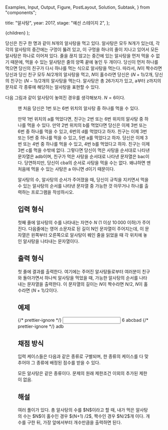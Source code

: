   Examples,
  Input,
  Output,
  Figure,
  PostLayout,
  Solution,
  Subtask,
} from "components";

  title: "알사탕",
  year: 2017,
  stage: "예선 스테이지 2",
};

  <PostLayout meta={meta}>{children}</PostLayout>
);

당신은 친구 한 명과 같이 $N$개의 알사탕을 먹고 있다. 알사탕은 모두 N개가 있는데, 각각의 알사탕의 중간에는 구멍이 뚫려 있고, 이 구멍을 하나의 줄이 지나고 있어서 모든 알사탕은 하나로 이어져 있다. 줄을 끊지 않고는 중간에 있는 알사탕을 먼저 먹을 수 없기 때문에, 먹을 수 있는 알사탕은 줄의 양쪽 끝에 놓인 두 개이다. 당신이 먼저 하나를 먹으면 당신의 친구가 다시 하나를 먹는 식으로 알사탕을 먹는다. 따라서, $N$이 짝수라면 당신과 당신 친구 모두 $N/2$개의 알사탕을 먹고, $N$이 홀수라면 당신은 $(N+1)/2$개, 당신의 친구는 $(N-1)/2$개의 알사탕을 먹는다. 알사탕은 총 $26$가지가 있고, a부터 z까지의 문자로 각 종류에 해당하는 알사탕을 표현할 수 있다.

다음 그림과 같이 알사탕이 놓여진 경우를 생각해보자. $N=6$이다.

<Figure src="/2017/alsatang.png" alt="" />

맨 처음 당신은 $1$번 또는 $6$번 위치의 알사탕 중 하나를 먹을 수 있다.

만약 $1$번 위치의 a를 먹었다면, 친구는 $2$번 또는 $6$번 위치의 알사탕 중 하나를 먹을 수 있다. 만약 $2$번 위치의 b를 먹었다면 당신은 이제 $3$번 또는 $6$번 중 하나를 먹을 수 있고, $6$번의 d를 먹었다고 하자. 친구는 이제 $3$번 또는 $5$번 중 하나를 먹을 수 있고, $5$번 a를 먹었다고 하자. 당신은 이제 $3$번 또는 $4$번 중 하나를 먹을 수 있고, $4$번 b를 먹었다고 하자. 친구는 이제 $3$번 c를 먹을 수밖에 없다. 그렇다면 당신이 먹은 사탕을 순서대로 나타낸 문자열은 adb이며, 친구가 먹은 사탕을 순서대로 나타낸 문자열은 bac이다. 당연하지만, 당신이 cba의 순서로 사탕을 먹을 수는 없다. 왜냐하면 맨 처음에 먹을 수 있는 사탕은 a 아니면 d이기 때문이다.

알사탕의 수, 알사탕의 순서가 주어졌을 때, 당신이 규칙을 지키면서 먹을 수 있는 알사탕의 순서를 나타낸 문자열 중 가능한 것 아무거나 하나를 출력하는 프로그램을 작성하시오.

## 입력 형식

첫째 줄에 알사탕의 수를 나타내는 자연수 $N$ ($1$ 이상 $10\,000$ 이하)가 주어진다. 다음줄에는 영어 소문자로 된 길이 N인 문자열이 주어지는데, 이 문자열은 왼쪽부터 오른쪽으로 알사탕이 꿰인 줄을 읽었을 때 각 위치에 놓인 알사탕을 나타내는 문자열이다.

## 출력 형식

첫 줄에 결과를 출력한다. 여기에는 주어진 알사탕들로부터 여러분이 친구와 돌아가면서 하나씩 알사탕을 먹었을 때, 가능한 알사탕의 순서를 나타내는 문자열을 출력한다. 이 문자열의 길이는 $N$이 짝수라면 $N/2$, $N$이 홀수라면 $(N+1)/2$이다.

## 예제

<Examples>
  {/* prettier-ignore */}
  <Input>
6
abcbad
  </Input>
  {/* prettier-ignore */}
  <Output>
adb
  </Output>
</Examples>

## 채점 방식

입력 케이스들은 다음과 같은 종류로 구별되며, 한 종류의 케이스를 다 맞추어야 그 종류에 배정된 점수를 받을 수 있다.

<Subtask index={1} score={32}>
  모든 알사탕은 같은 종류이다.
</Subtask>
<Subtask index={2} score={48}>
  문제의 원래 제한조건 이외의 추가된 제한이 없음.
</Subtask>

## 해설

<Solution>
  여러 풀이가 있다. 총 알사탕의 수를 $N$이라고 할 때, 내가 먹은 알사탕의 수는
  $N$이 홀수인 경우 $(N+1) /2$, 짝수인 경우 $N/2$개 이다. 개수를 구한 뒤, 가장
  앞에서부터 개수만큼을 출력하면 된다.
</Solution>
